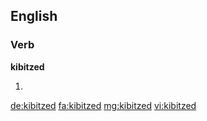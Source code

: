 ==English==

===Verb===
'''kibitzed'''

# {{past of|kibitz}}

[[de:kibitzed]]
[[fa:kibitzed]]
[[mg:kibitzed]]
[[vi:kibitzed]]